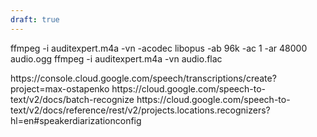 ```yaml
---
draft: true
---
```


ffmpeg -i auditexpert.m4a -vn -acodec libopus -ab 96k -ac 1 -ar 48000 audio.ogg
ffmpeg -i auditexpert.m4a -vn audio.flac

https://console.cloud.google.com/speech/transcriptions/create?project=max-ostapenko
https://cloud.google.com/speech-to-text/v2/docs/batch-recognize
https://cloud.google.com/speech-to-text/v2/docs/reference/rest/v2/projects.locations.recognizers?hl=en#speakerdiarizationconfig
